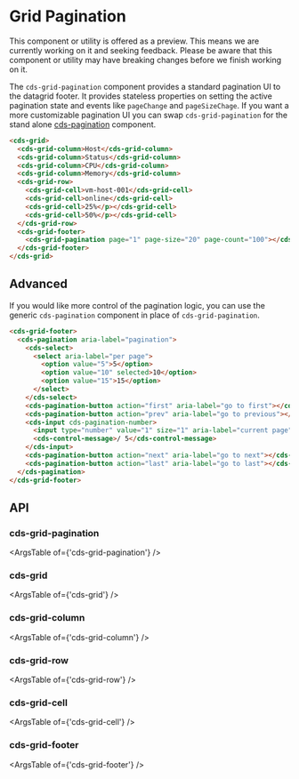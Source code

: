 
<Meta title="Data Grid (Preview)/Pagination" />

# Grid Pagination

<cds-alert-group status="warning" cds-layout="m-b:lg">
  <cds-alert>
    This component or utility is offered as a preview. This means we are currently working on it and seeking feedback.
    Please be aware that this component or utility may have breaking changes before we finish working on it.
  </cds-alert>
</cds-alert-group>

The `cds-grid-pagination` component provides a standard pagination UI to the datagrid footer.
It provides stateless properties on setting the active pagination state and events like `pageChange` and `pageSizeChage`.
If you want a more customizable pagination UI you can swap `cds-grid-pagination` for the stand alone
[cds-pagination](./?path=/story/components-pagination--page) component.

```html
<cds-grid>
  <cds-grid-column>Host</cds-grid-column>
  <cds-grid-column>Status</cds-grid-column>
  <cds-grid-column>CPU</cds-grid-column>
  <cds-grid-column>Memory</cds-grid-column>
  <cds-grid-row>
    <cds-grid-cell>vm-host-001</cds-grid-cell>
    <cds-grid-cell>online</cds-grid-cell>
    <cds-grid-cell>25%</p></cds-grid-cell>
    <cds-grid-cell>50%</p></cds-grid-cell>
  </cds-grid-row>
  <cds-grid-footer>
    <cds-grid-pagination page="1" page-size="20" page-count="100"></cds-grid-pagination>
  </cds-grid-footer>
</cds-grid>
```

<Story id="stories-grid--pagination" />

## Advanced

If you would like more control of the pagination logic, you can use the generic `cds-pagination` component
in place of `cds-grid-pagination`.

```html
<cds-grid-footer>
  <cds-pagination aria-label="pagination">
    <cds-select>
      <select aria-label="per page">
        <option value="5">5</option>
        <option value="10" selected>10</option>
        <option value="15">15</option>
      </select>
    </cds-select>
    <cds-pagination-button action="first" aria-label="go to first"></cds-pagination-button>
    <cds-pagination-button action="prev" aria-label="go to previous"></cds-pagination-button>
    <cds-input cds-pagination-number>
      <input type="number" value="1" size="1" aria-label="current page" min="1" max="5" />
      <cds-control-message>/ 5</cds-control-message>
    </cds-input>
    <cds-pagination-button action="next" aria-label="go to next"></cds-pagination-button>
    <cds-pagination-button action="last" aria-label="go to last"></cds-pagination-button>
  </cds-pagination>
</cds-grid-footer>
```

## API

### cds-grid-pagination

<ArgsTable of={'cds-grid-pagination'} />

### cds-grid

<ArgsTable of={'cds-grid'} />

### cds-grid-column

<ArgsTable of={'cds-grid-column'} />

### cds-grid-row

<ArgsTable of={'cds-grid-row'} />

### cds-grid-cell

<ArgsTable of={'cds-grid-cell'} />

### cds-grid-footer

<ArgsTable of={'cds-grid-footer'} />
